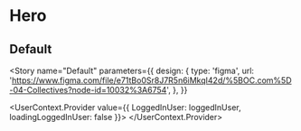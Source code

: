 
<Meta title="Collective Page/Hero" component={Hero} />

# Hero

## Default


<Story
  name="Default"
  parameters={{
    design: {
      type: 'figma',
      url: 'https://www.figma.com/file/e71tBo0Sr8J7R5n6iMkqI42d/%5BOC.com%5D-04-Collectives?node-id=10032%3A6754',
    },
  }}
>
  <UserContext.Provider value={{ LoggedInUser: loggedInUser, loadingLoggedInUser: false }}>
    <Hero collective={webpackCollective} host={openSourceHost} />
  </UserContext.Provider>
</Story>

<ArgsTable story="Default" />
